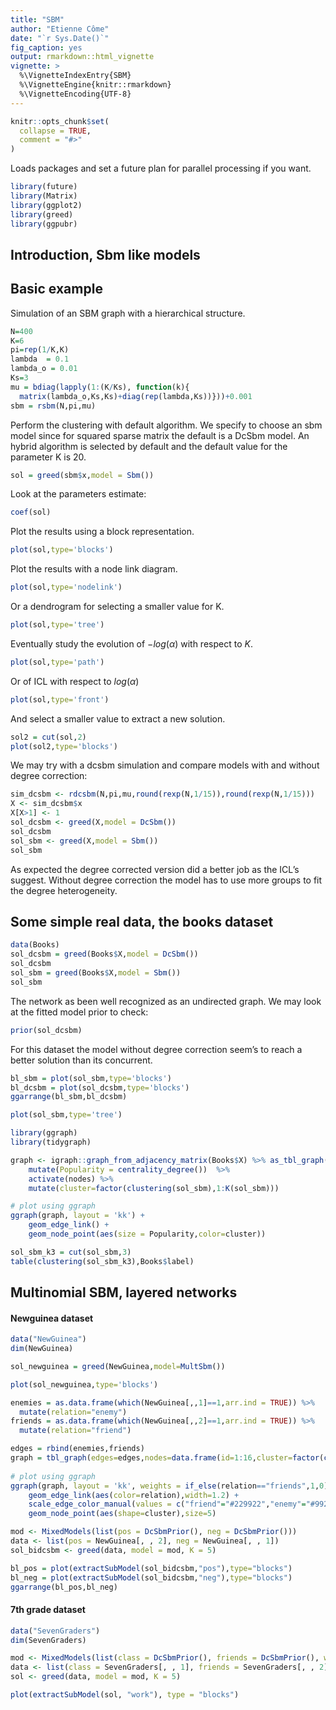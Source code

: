 ```yaml
---
title: "SBM"
author: "Etienne Côme"
date: "`r Sys.Date()`"
fig_caption: yes
output: rmarkdown::html_vignette
vignette: >
  %\VignetteIndexEntry{SBM}
  %\VignetteEngine{knitr::rmarkdown}
  %\VignetteEncoding{UTF-8}
---
```


```r
knitr::opts_chunk$set(
  collapse = TRUE,
  comment = "#>"
)
```


Loads packages and set a future plan for parallel processing if you want.
```r
library(future)
library(Matrix)
library(ggplot2)
library(greed)
library(ggpubr)
```

## Introduction, Sbm like models

## Basic example

Simulation of an SBM graph with a hierarchical structure.
```r
N=400
K=6
pi=rep(1/K,K)
lambda  = 0.1
lambda_o = 0.01
Ks=3
mu = bdiag(lapply(1:(K/Ks), function(k){
  matrix(lambda_o,Ks,Ks)+diag(rep(lambda,Ks))}))+0.001
sbm = rsbm(N,pi,mu)
```

Perform the clustering with default  algorithm. We specify to choose an sbm model since for squared sparse matrix the default is a DcSbm model. An hybrid  algorithm is selected by default and the default value for the parameter K is 20.

```r
sol = greed(sbm$x,model = Sbm())
```

Look at the parameters estimate:

```r
coef(sol)
```

Plot the results using a block representation.

```r
plot(sol,type='blocks')
```



Plot the results with a node link diagram.
```r
plot(sol,type='nodelink')
```

Or a dendrogram for selecting a smaller value for K.
```r
plot(sol,type='tree')
```

Eventually study the evolution of $-log(\alpha)$ with respect to $K$.
```r
plot(sol,type='path')
```

Or of ICL with respect to $log(\alpha)$
```r
plot(sol,type='front')
```

And select a smaller value to extract a new solution.
```r
sol2 = cut(sol,2)
plot(sol2,type='blocks')
```

We may try with a dcsbm simulation and compare models with and without degree correction:

```r
sim_dcsbm <- rdcsbm(N,pi,mu,round(rexp(N,1/15)),round(rexp(N,1/15)))
X <- sim_dcsbm$x
X[X>1] <- 1
sol_dcsbm <- greed(X,model = DcSbm())
sol_dcsbm
sol_sbm <- greed(X,model = Sbm())
sol_sbm
```

As expected the degree corrected version did a better job as the ICL's suggest. Without degree correction the model has to use more groups to fit the degree heterogeneity. 

## Some simple real data, the books dataset

```r
data(Books)
sol_dcsbm = greed(Books$X,model = DcSbm())
sol_dcsbm
sol_sbm = greed(Books$X,model = Sbm())
sol_sbm
```

The network as been well recognized as an undirected graph. We may look at the fitted model prior to check:

```r
prior(sol_dcsbm)
```

For this dataset the model without degree correction seem's to reach a better solution than its concurrent.

```r
bl_sbm = plot(sol_sbm,type='blocks')
bl_dcsbm = plot(sol_dcsbm,type='blocks')
ggarrange(bl_sbm,bl_dcsbm)
```

```r
plot(sol_sbm,type='tree')
```

```r
library(ggraph)
library(tidygraph)

graph <- igraph::graph_from_adjacency_matrix(Books$X) %>% as_tbl_graph() %>% 
    mutate(Popularity = centrality_degree())  %>% 
    activate(nodes) %>%
    mutate(cluster=factor(clustering(sol_sbm),1:K(sol_sbm)))

# plot using ggraph
ggraph(graph, layout = 'kk') + 
    geom_edge_link() + 
    geom_node_point(aes(size = Popularity,color=cluster))

```

```r
sol_sbm_k3 = cut(sol_sbm,3)
table(clustering(sol_sbm_k3),Books$label)
```

## Multinomial SBM, layered networks 

#### Newguinea dataset
```r
data("NewGuinea")
dim(NewGuinea)
```

```r
sol_newguinea = greed(NewGuinea,model=MultSbm())
```

```r
plot(sol_newguinea,type='blocks')
```


```r

enemies = as.data.frame(which(NewGuinea[,,1]==1,arr.ind = TRUE)) %>% 
  mutate(relation="enemy")
friends = as.data.frame(which(NewGuinea[,,2]==1,arr.ind = TRUE)) %>%
  mutate(relation="friend")

edges = rbind(enemies,friends)
graph = tbl_graph(edges=edges,nodes=data.frame(id=1:16,cluster=factor(clustering(sol_newguinea))))                          
                          
# plot using ggraph
ggraph(graph, layout = 'kk', weights = if_else(relation=="friends",1,0)) + 
    geom_edge_link(aes(color=relation),width=1.2) + 
    scale_edge_color_manual(values = c("friend"="#229922","enemy"="#992222"))+
    geom_node_point(aes(shape=cluster),size=5)

```

```r
mod <- MixedModels(list(pos = DcSbmPrior(), neg = DcSbmPrior()))
data <- list(pos = NewGuinea[, , 2], neg = NewGuinea[, , 1])
sol_bidcsbm <- greed(data, model = mod, K = 5)
```

```r
bl_pos = plot(extractSubModel(sol_bidcsbm,"pos"),type="blocks")
bl_neg = plot(extractSubModel(sol_bidcsbm,"neg"),type="blocks")
ggarrange(bl_pos,bl_neg)
```


#### 7th grade dataset


```r
data("SevenGraders")
dim(SevenGraders)
```

```r
mod <- MixedModels(list(class = DcSbmPrior(), friends = DcSbmPrior(), work = DcSbmPrior()))
data <- list(class = SevenGraders[, , 1], friends = SevenGraders[, , 2], work = SevenGraders[, , 3])
sol <- greed(data, model = mod, K = 5)
```

```r
plot(extractSubModel(sol, "work"), type = "blocks")
```
